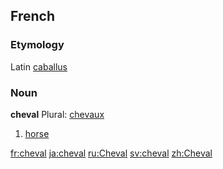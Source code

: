 ==French==
===Etymology===
Latin [[caballus]]

===Noun===
'''cheval''' Plural: [[chevaux]]

#[[horse]]

[[fr:cheval]]
[[ja:cheval]]
[[ru:Cheval]]
[[sv:cheval]]
[[zh:Cheval]]